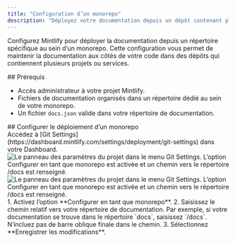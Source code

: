```yaml
---
title: "Configuration d’un monorepo"
description: "Déployez votre documentation depuis un dépôt contenant plusieurs projets"
---
```


Configurez Mintlify pour déployer la documentation depuis un répertoire spécifique au sein d’un monorepo. Cette configuration vous permet de maintenir la documentation aux côtés de votre code dans des dépôts qui contiennent plusieurs projets ou services.

<div id="prerequisites">
  ## Prérequis
</div>

* Accès administrateur à votre projet Mintlify.
* Fichiers de documentation organisés dans un répertoire dédié au sein de votre monorepo.
* Un fichier `docs.json` valide dans votre répertoire de documentation.

<div id="configure-monorepo-deployment">
  ## Configurer le déploiement d’un monorepo
</div>

<Steps>
<Step title="Accéder aux paramètres Git">
Accédez à [Git Settings](https://dashboard.mintlify.com/settings/deployment/git-settings) dans votre Dashboard.

<Frame>
<img
  className="block dark:hidden my-0 pointer-events-none"
  src="/images/monorepo-light.png"
  alt="Le panneau des paramètres du projet dans le menu Git Settings. L’option Configurer en tant que monorepo est activée et un chemin vers le répertoire /docs est renseigné."
/>
<img
  className="hidden dark:block my-0 pointer-events-none"
  src="/images/monorepo-dark.png"
  alt="Le panneau des paramètres du projet dans le menu Git Settings. L’option Configurer en tant que monorepo est activée et un chemin vers le répertoire /docs est renseigné."
/>
</Frame>

</Step>
<Step title="Définir le chemin de votre documentation">
1. Activez l’option **Configurer en tant que monorepo**.
2. Saisissez le chemin relatif vers votre répertoire de documentation. Par exemple, si votre documentation se trouve dans le répertoire `docs`, saisissez `/docs`.
<Note>
  N’incluez pas de barre oblique finale dans le chemin.
</Note>
3. Sélectionnez **Enregistrer les modifications**.
</Step>
</Steps>